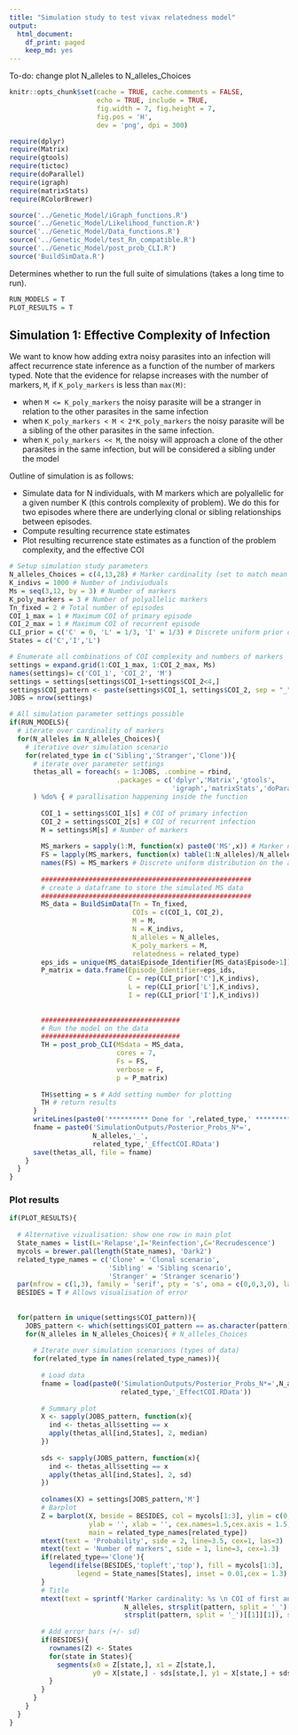 ```yaml
---
title: "Simulation study to test vivax relatedness model"
output:
  html_document:
    df_print: paged
    keep_md: yes
---
```


To-do: change plot N_alleles to N_alleles_Choices

```r
knitr::opts_chunk$set(cache = TRUE, cache.comments = FALSE, 
                      echo = TRUE, include = TRUE, 
                      fig.width = 7, fig.height = 7,
                      fig.pos = 'H', 
                      dev = 'png', dpi = 300)

require(dplyr)
require(Matrix)
require(gtools)
require(tictoc)
require(doParallel)
require(igraph)
require(matrixStats)
require(RColorBrewer)
```

```r
source('../Genetic_Model/iGraph_functions.R')
source('../Genetic_Model/Likelihood_function.R')
source('../Genetic_Model/Data_functions.R')
source('../Genetic_Model/test_Rn_compatible.R')
source('../Genetic_Model/post_prob_CLI.R')
source('BuildSimData.R')
```


Determines whether to run the full suite of simulations (takes a long time to run).
```r
RUN_MODELS = T
PLOT_RESULTS = T
```

## Simulation 1: Effective Complexity of Infection

We want to know how adding extra noisy parasites into an infection will affect recurrence state inference as a function of the number of markers typed. Note that the evidence for relapse increases with the number of markers, `M`, if `K_poly_markers` is less than `max(M)`: 

* when `M <= K_poly_markers` the noisy parasite will be a stranger in relation to the other parasites in the same infection 
* when `K_poly_markers < M < 2*K_poly_markers` the noisy parasite will be a sibling of the other parasites in the same infection. 
* when `K_poly_markers << M`, the noisy will approach a clone of the other parasites in the same infection, but will be considered a sibling under the model

Outline of simulation is as follows:

* Simulate data for N individuals, with M markers which are polyallelic for a given number K (this controls complexity of problem). We do this for two episodes where there are underlying clonal or sibling relationships between episodes.
* Compute resulting recurrence state estimates
* Plot resulting recurrence state estimates as a function of the problem complexity, and the effective COI

```r
# Setup simulation study parameters
N_alleles_Choices = c(4,13,28) # Marker cardinality (set to match mean and range our panel)
K_indivs = 1000 # Number of indiviuduals
Ms = seq(3,12, by = 3) # Number of markers
K_poly_markers = 3 # Number of polyallelic markers 
Tn_fixed = 2 # Total number of episodes
COI_1_max = 1 # Maximum COI of primary episode 
COI_2_max = 1 # Maximum COI of recurrent episode
CLI_prior = c('C' = 0, 'L' = 1/3, 'I' = 1/3) # Discrete uniform prior on recurrence states 
States = c('C','I','L')

# Enumerate all combinations of COI complexity and numbers of markers
settings = expand.grid(1:COI_1_max, 1:COI_2_max, Ms) 
names(settings)= c('COI_1', 'COI_2', 'M')
settings = settings[settings$COI_1+settings$COI_2<4,]
settings$COI_pattern <- paste(settings$COI_1, settings$COI_2, sep = "_")
JOBS = nrow(settings)
```

```r
# All simulation parameter settings possible
if(RUN_MODELS){
  # iterate over cardinality of markers
  for(N_alleles in N_alleles_Choices){
    # iterative over simulation scenario 
    for(related_type in c('Sibling','Stranger','Clone')){
      # iterate over parameter settings
      thetas_all = foreach(s = 1:JOBS, .combine = rbind, 
                           .packages = c('dplyr','Matrix','gtools',
                                         'igraph','matrixStats','doParallel')
      ) %do% { # parallisation happening inside the function
        
        COI_1 = settings$COI_1[s] # COI of primary infection
        COI_2 = settings$COI_2[s] # COI of recurrent infection
        M = settings$M[s] # Number of markers
        
        MS_markers = sapply(1:M, function(x) paste0('MS',x)) # Marker names
        FS = lapply(MS_markers, function(x) table(1:N_alleles)/N_alleles) # Marker frequencies
        names(FS) = MS_markers # Discrete uniform distribution on the alleles 
        
        #####################################################
        # create a dataframe to store the simulated MS data
        #####################################################
        MS_data = BuildSimData(Tn = Tn_fixed, 
                               COIs = c(COI_1, COI_2), 
                               M = M, 
                               N = K_indivs,
                               N_alleles = N_alleles, 
                               K_poly_markers = M, 
                               relatedness = related_type)
        eps_ids = unique(MS_data$Episode_Identifier[MS_data$Episode>1])
        P_matrix = data.frame(Episode_Identifier=eps_ids,
                              C = rep(CLI_prior['C'],K_indivs),
                              L = rep(CLI_prior['L'],K_indivs),
                              I = rep(CLI_prior['I'],K_indivs))
        
        
        ###################################
        # Run the model on the data
        ###################################
        TH = post_prob_CLI(MSdata = MS_data, 
                           cores = 7,
                           Fs = FS, 
                           verbose = F, 
                           p = P_matrix)
        
        TH$setting = s # Add setting number for plotting
        TH # return results
      }
      writeLines(paste0('********** Done for ',related_type,' **********'))
      fname = paste0('SimulationOutputs/Posterior_Probs_N*=',
                     N_alleles,'_',
                     related_type,'_EffectCOI.RData')
      save(thetas_all, file = fname)
    }
  }
}
```



### Plot results

```r
if(PLOT_RESULTS){
  
  # Alternative vizualisation: show one row in main plot
  State_names = list(L='Relapse',I='Reinfection',C='Recrudescence')
  mycols = brewer.pal(length(State_names), 'Dark2')
  related_type_names = c('Clone' = 'Clonal scenario', 
                         'Sibling' = 'Sibling scenario',
                         'Stranger' = 'Stranger scenario')
  par(mfrow = c(1,3), family = 'serif', pty = 's', oma = c(0,0,3,0), las =1, mar=c(4,5,4,1))
  BESIDES = T # Allows visualisation of error
  
  
  for(pattern in unique(settings$COI_pattern)){
    JOBS_pattern <- which(settings$COI_pattern == as.character(pattern))
    for(N_alleles in N_alleles_Choices){ # N_alleles_Choices
      
      # Iterate over simulation scenarions (types of data)
      for(related_type in names(related_type_names)){
        
        # Load data 
        fname = load(paste0('SimulationOutputs/Posterior_Probs_N*=',N_alleles,'_',
                            related_type,'_EffectCOI.RData'))
        
        # Summary plot
        X <- sapply(JOBS_pattern, function(x){
          ind <- thetas_all$setting == x
          apply(thetas_all[ind,States], 2, median)
        })
        
        sds <- sapply(JOBS_pattern, function(x){
          ind <- thetas_all$setting == x
          apply(thetas_all[ind,States], 2, sd)
        })
        
        colnames(X) = settings[JOBS_pattern,'M']
        # Barplot
        Z = barplot(X, beside = BESIDES, col = mycols[1:3], ylim = c(0,1), 
                    ylab = '', xlab = '', cex.names=1.5,cex.axis = 1.5,
                    main = related_type_names[related_type])
        mtext(text = 'Probability', side = 2, line=3.5, cex=1, las=3)
        mtext(text = 'Number of markers', side = 1, line=3, cex=1.3)
        if(related_type=='Clone'){
          legend(ifelse(BESIDES,'topleft','top'), fill = mycols[1:3], 
                 legend = State_names[States], inset = 0.01,cex = 1.3)
        }
        # Title
        mtext(text = sprintf('Marker cardinality: %s \n COI of first and second infection: %s and %s, respectively', 
                             N_alleles, strsplit(pattern, split = '_')[[1]][1], 
                             strsplit(pattern, split = '_')[[1]][1]), side = 3, outer = T)
        
        # Add error bars (+/- sd)
        if(BESIDES){
          rownames(Z) <- States
          for(state in States){
            segments(x0 = Z[state,], x1 = Z[state,], 
                     y0 = X[state,] - sds[state,], y1 = X[state,] + sds[state,])
          }
        }
      }
    }
  }
}
```

